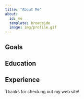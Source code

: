 ```yaml
---
title: "About Me"
about:
  id: me
  template: broadside
  image: img/profile.gif
---
```


:::{#me}

## Goals

## Education

## Experience

:::

Thanks for checking out my web site!
